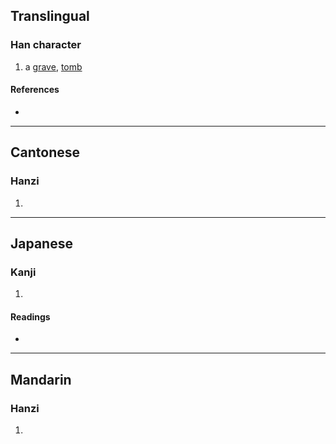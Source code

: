 {{character info/new}}
==Translingual==

===Han character===
{{Han char|rn=32|rad=土|as=04|sn=7|four=|canj=GOK,XGOK|ids=⿰土攵}}

# a [[grave]], [[tomb]]

====References====
* {{Han ref|kx=0224.300|dkj=04915|dj=0459.190|hdz=10423.060|uh=5746|ud=22342}}

----

==Cantonese==

===Hanzi===
{{yue-hanzi|jyut=[[fan4]]|y=fan4}}

# {{defn|lang=yue|sort=土04}}

----

==Japanese==

===Kanji===
{{ja-kanji|grade=|rs=土04}}

# {{defn|lang=ja|sort=土04}}

====Readings====
* {{ja-readings|on=[[ばい]] (bai), [[ふん]] (fun)|kun=[[はか]] (haka)}}

----

==Mandarin==

===Hanzi===
{{cmn-hanzi|pin=[[méi]] ([[mei2]]), [[fén]] ([[fen2]])|wg=mei<sup>2</sup>, fen<sup>2</sup>}}

# {{defn|lang=cmn|sort=土04}}